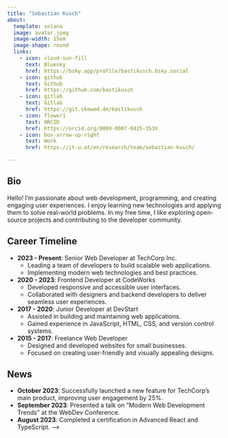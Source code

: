```yaml
---
title: "Sebastian Kusch"
about:
  template: solana
  image: avatar.jpeg
  image-width: 15em
  image-shape: round
  links:
    - icon: cloud-sun-fill
      text: Bluesky
      href: https://bsky.app/profile/bastikusch.bsky.social
    - icon: github
      text: Github
      href: https://github.com/bastikusch
    - icon: gitlab
      text: Gitlab
      href: https://git.skewed.de/bastikusch
    - icon: flower1
      text: ORCID
      href: https://orcid.org/0009-0007-0415-353X
    - icon: box-arrow-up-right
      text: Work
      href: https://it-u.at/en/research/team/sebastian-kusch/

---
```



## Bio

Hello! I'm passionate about web development, programming, and creating engaging user experiences. I enjoy learning new technologies and applying them to solve real-world problems. In my free time, I like exploring open-source projects and contributing to the developer community.

## Career Timeline

- **2023 - Present**: Senior Web Developer at TechCorp Inc.
    - Leading a team of developers to build scalable web applications.
    - Implementing modern web technologies and best practices.

- **2020 - 2023**: Frontend Developer at CodeWorks
    - Developed responsive and accessible user interfaces.
    - Collaborated with designers and backend developers to deliver seamless user experiences.

- **2017 - 2020**: Junior Developer at DevStart
    - Assisted in building and maintaining web applications.
    - Gained experience in JavaScript, HTML, CSS, and version control systems.

- **2015 - 2017**: Freelance Web Developer
    - Designed and developed websites for small businesses.
    - Focused on creating user-friendly and visually appealing designs.

## News
- **October 2023**: Successfully launched a new feature for TechCorp's main product, improving user engagement by 25%.
- **September 2023**: Presented a talk on "Modern Web Development Trends" at the WebDev Conference.
- **August 2023**: Completed a certification in Advanced React and TypeScript. -->
